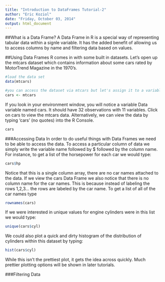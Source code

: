 ```yaml
---
title: "Introduction to DataFrames Tutorial-2"
author: "Eric Koziol"
date: "Friday, October 03, 2014"
output: html_document
---
```


##What is a Data Frame?
A Data Frame in R is a special way of representing tabular data within a signle variable.  It has the added benefit of allowing us to access columns by name and filtering data based on values.

##Using Data Frames
R comes in with some built in datasets.  Let's open up the mtcars dataset which contains information about some cars rated by MotorTrend Magazine in the 1970's.

```r
#load the data set
data(mtcars)

#you can access the dataset via mtcars but let's assign it to a variable to view some of the data
cars <- mtcars
```

If you look in your environment window, you will notice a variable Data variable named cars.  It should have 32 observations with 11 variables.  Click on cars to view the mtcars data. Alternatively, we can view the data by typing 'cars' (no quotes) into the R Console.

```r
cars
```

###Accessing Data
In order to do useful things with Data Frames we need to be able to access the data.  To access a particular column of data we simply write the variable name followed by $ followed by the column name.  For instance, to get a list of the horsepower for each car we would type:

```r
cars$hp
```

Notice that this is a single column array, there are no car names attached to the data.  If we view the cars Data Frame we also notice that there is no column name for the car names.  This is because instead of labeling the rows 1,2,3... the rows are labeled by the car name.  To get a list of all of the car names type

```r
rownames(cars)
```

If we were interested in unique values for engine cylinders were in this list we would type:

```r
unique(cars$cyl)
```

We could also plot a quick and dirty histogram of the distribution of cylinders within this dataset by typing:

```r
hist(cars$cyl)
```

While this isn't the prettiest plot, it gets the idea across quickly.  Much prettier plotting options will be shown in later tutorials.

###Filtering Data